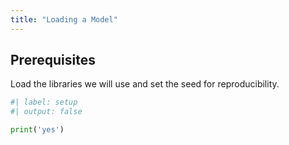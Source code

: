 ```yaml
---
title: "Loading a Model"
---
```


## Prerequisites
Load the libraries we will use and set the seed for reproducibility.
```python
#| label: setup
#| output: false

print('yes')
```

